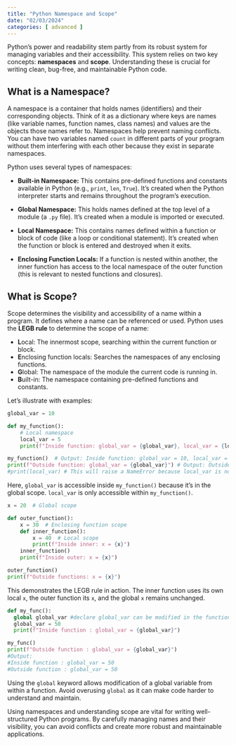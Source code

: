 ```yaml
---
title: "Python Namespace and Scope"
date: "02/03/2024"
categories: [ advanced ]
---
```



Python's power and readability stem partly from its robust system for managing variables and their accessibility. This system relies on two key concepts: **namespaces** and **scope**.  Understanding these is crucial for writing clean, bug-free, and maintainable Python code.

## What is a Namespace?

A namespace is a container that holds names (identifiers) and their corresponding objects.  Think of it as a dictionary where keys are names (like variable names, function names, class names) and values are the objects those names refer to.  Namespaces help prevent naming conflicts.  You can have two variables named `count` in different parts of your program without them interfering with each other because they exist in separate namespaces.

Python uses several types of namespaces:

* **Built-in Namespace:** This contains pre-defined functions and constants available in Python (e.g., `print`, `len`, `True`). It's created when the Python interpreter starts and remains throughout the program's execution.

* **Global Namespace:** This holds names defined at the top level of a module (a `.py` file).  It's created when a module is imported or executed.

* **Local Namespace:** This contains names defined within a function or block of code (like a loop or conditional statement). It's created when the function or block is entered and destroyed when it exits.

* **Enclosing Function Locals:** If a function is nested within another, the inner function has access to the local namespace of the outer function (this is relevant to nested functions and closures).


## What is Scope?

Scope determines the visibility and accessibility of a name within a program.  It defines where a name can be referenced or used.  Python uses the **LEGB rule** to determine the scope of a name:

* **L**ocal: The innermost scope, searching within the current function or block.
* **E**nclosing function locals: Searches the namespaces of any enclosing functions.
* **G**lobal: The namespace of the module the current code is running in.
* **B**uilt-in: The namespace containing pre-defined functions and constants.


Let's illustrate with examples:

```python
global_var = 10

def my_function():
    # Local namespace
    local_var = 5
    print(f"Inside function: global_var = {global_var}, local_var = {local_var}")

my_function()  # Output: Inside function: global_var = 10, local_var = 5
print(f"Outside function: global_var = {global_var}") # Output: Outside function: global_var = 10
#print(local_var) # This will raise a NameError because local_var is not in the global scope

```

Here, `global_var` is accessible inside `my_function()` because it's in the global scope.  `local_var` is only accessible within `my_function()`.


```python
x = 20  # Global scope

def outer_function():
    x = 30  # Enclosing function scope
    def inner_function():
        x = 40  # Local scope
        print(f"Inside inner: x = {x}")
    inner_function()
    print(f"Inside outer: x = {x}")

outer_function()
print(f"Outside functions: x = {x}")
```

This demonstrates the LEGB rule in action. The inner function uses its own local `x`, the outer function its `x`, and the global `x` remains unchanged.

```python
def my_func():
  global global_var #declare global_var can be modified in the function.
  global_var = 50
  print(f"Inside function : global_var = {global_var}")

my_func()
print(f"Outside function : global_var = {global_var}")
#Output:
#Inside function : global_var = 50
#Outside function : global_var = 50
```

Using the `global` keyword allows modification of a global variable from within a function.  Avoid overusing `global` as it can make code harder to understand and maintain.


Using namespaces and understanding scope are vital for writing well-structured Python programs.  By carefully managing names and their visibility, you can avoid conflicts and create more robust and maintainable applications.

